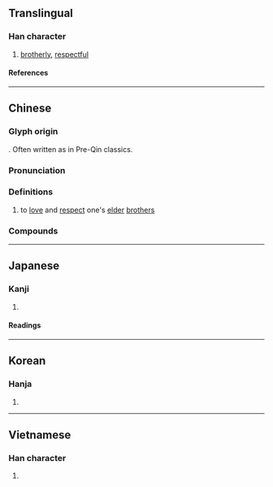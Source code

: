 {{character info}}
==Translingual==

===Han character===
{{Han char|rn=61|rad=心|as=07|sn=10|four=98027|canj=PCNH|ids=⿰忄弟}}

# [[brotherly]], [[respectful]]

====References====
{{Han ref|kx=0386.430|dkj=10642|dj=0719.120|hdz=42306.160|uh=608C}}

----

==Chinese==
{{zh-forms}}
===Glyph origin===
{{Han etym}}
{{Han compound|心|弟|alt1=忄|c1=s|c2=p|ls=psc|t1=heart}}. Often written as {{zh-l|*弟}} in Pre-Qin classics.

===Pronunciation===
{{zh-pron
|m=tì
|c=dai6,tai5
|mn=tē
|mc=y
|oc=y
|cat=
}}

===Definitions===
{{zh-hanzi}}

# to [[love]] and [[respect]] one's [[elder]] [[brother]]s

===Compounds===
{{zh-der|孝悌}}

----

==Japanese==

===Kanji===
{{ja-kanji|grade=|rs=心07}}

# {{rfdef|ja|sort=心07}}

====Readings====
{{ja-readings
|on=てい
|kun=すなお, やすらか, ひらく
}}

----

==Korean==

===Hanja===
{{ko-hanja|제}}

# {{rfdef|ko|sort=心07}}

----

==Vietnamese==

===Han character===
{{vi-readings|rs=心07|reading=đễ}}

# {{rfdef|vi|sort=心07}}